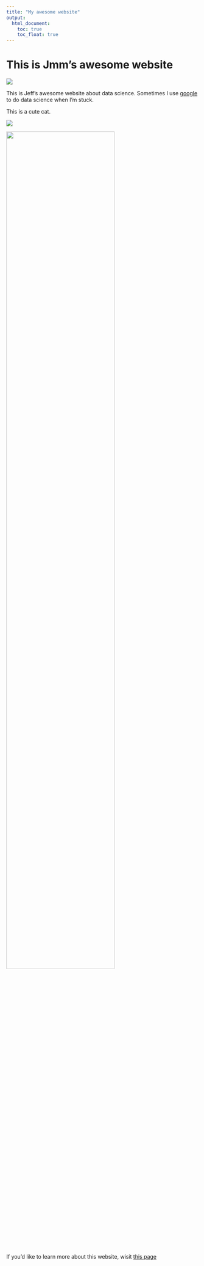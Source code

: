 ```yaml
---
title: "My awesome website"
output: 
  html_document:
    toc: true
    toc_float: true
---
```


# This is Jmm's awesome website

![](https://media.giphy.com/media/drXGoW1iudhKw/giphy.gif)

This is Jeff's awesome website about data science. 
Sometimes I use [google](https://www.google.com/) to do data science when I'm stuck.

This is a cute cat.

![](https://wallpaperaccess.com/full/2111331.jpg)

<img src="https://wallpaperaccess.com/full/2111331.jpg" style="width:75%">

If you'd like to learn more about this website, wisit [this page](about.html)


